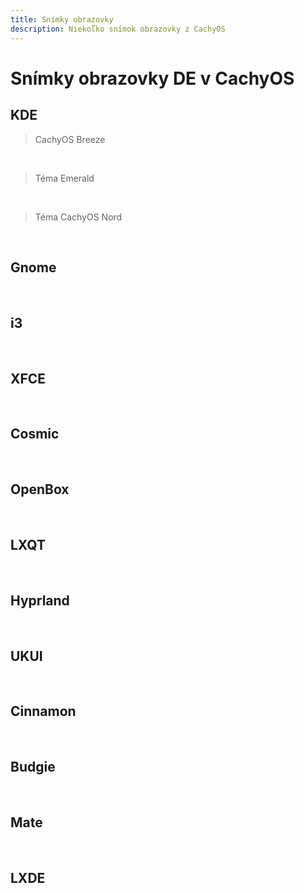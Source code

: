 ```yaml
---
title: Snímky obrazovky
description: Niekoľko snímok obrazovky z CachyOS
---
```



# Snímky obrazovky DE v CachyOS
## KDE
> CachyOS Breeze

<br />
<ImageComponent imgsrc={import('~/assets/images/plasma-default.png')} />

> Téma Emerald

<br />
<MultipleImageComponent images={[import('~/assets/images/emerald1920x180guest1.png'), import('~/assets/images/emerald1920x180guest3.png'), import('~/assets/images/emerald1920x180guest4.png')]} />

> Téma CachyOS Nord

<br />
<MultipleImageComponent images={[import('~/assets/images/nord1920x180guest1.png'), import('~/assets/images/nord1920x180guest.png'), import('~/assets/images/nord1920x180guest2.png'), import('~/assets/images/nord1920x180guest3.png'), import('~/assets/images/nord1920x180guest4.png')]} />

## Gnome

<br />
<MultipleImageComponent images={[import('~/assets/images/gnome.png'), import('~/assets/images/gnome1.png')]} />

## i3

<br />
<ImageComponent imgsrc={import('~/assets/images/i3.png')} />

## XFCE

<br />
<ImageComponent imgsrc={import('~/assets/images/xfce.png')} />

## Cosmic

<br />
<ImageComponent imgsrc={import('~/assets/images/cosmic.png')} />

## OpenBox

<br />
<ImageComponent imgsrc={import('~/assets/images/openbox.png')} />

## LXQT

<br />
<ImageComponent imgsrc={import('~/assets/images/lxqt.png')} />

## Hyprland

<br />
<ImageComponent imgsrc={import('~/assets/images/hyprland1.png')} />

## UKUI

<br />
<ImageComponent imgsrc={import('~/assets/images/ukui.png')} />

## Cinnamon

<br />
<ImageComponent imgsrc={import('~/assets/images/cinnamon.png')} />

## Budgie

<br />
<ImageComponent imgsrc={import('~/assets/images/budgie.png')} />

## Mate

<br />
<ImageComponent imgsrc={import('~/assets/images/mate.png')} />

## LXDE

<br />
<ImageComponent imgsrc={import('~/assets/images/lxde.png')} />
